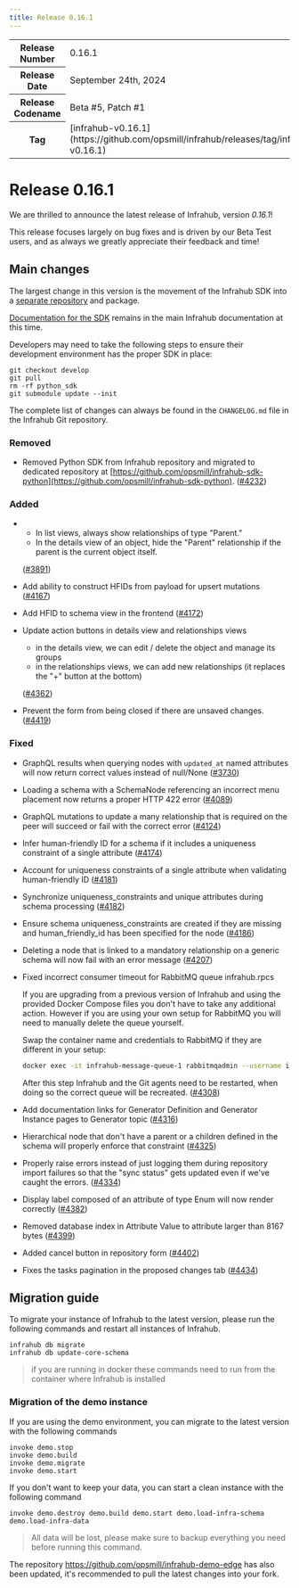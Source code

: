 ```yaml
---
title: Release 0.16.1
---
```

<table>
  <tbody>
    <tr>
      <th>Release Number</th>
      <td>0.16.1</td>
    </tr>
    <tr>
      <th>Release Date</th>
      <td>September 24th, 2024</td>
    </tr>
    <tr>
      <th>Release Codename</th>
      <td>Beta #5, Patch #1</td>
    </tr>
    <tr>
      <th>Tag</th>
      <td>[infrahub-v0.16.1](https://github.com/opsmill/infrahub/releases/tag/infrahub-v0.16.1)</td>
    </tr>
  </tbody>
</table>

# Release 0.16.1

We are thrilled to announce the latest release of Infrahub, version *0.16.1*!

This release focuses largely on bug fixes and is driven by our Beta Test users,
and as always we greatly appreciate their feedback and time!

## Main changes

The largest change in this version is the movement of the Infrahub SDK into a
[separate repository](https://github.com/opsmill/infrahub-sdk-python) and package.

[Documentation for the SDK](https://docs.infrahub.app/python-sdk/) remains in the main Infrahub documentation at this time.

Developers may need to take the following steps to ensure their development environment has the proper SDK in place:

```shell
git checkout develop
git pull
rm -rf python_sdk
git submodule update --init
```

The complete list of changes can always be found in the `CHANGELOG.md` file in the Infrahub Git repository.

### Removed

- Removed Python SDK from Infrahub repository and migrated to dedicated repository at [https://github.com/opsmill/infrahub-sdk-python](https://github.com/opsmill/infrahub-sdk-python).
  ([#4232](https://github.com/opsmill/infrahub/issues/4232))

### Added

- - In list views, always show relationships of type "Parent."
  - In the details view of an object, hide the "Parent" relationship if the parent is the current object itself.

  ([#3891](https://github.com/opsmill/infrahub/issues/3891))
- Add ability to construct HFIDs from payload for upsert mutations ([#4167](https://github.com/opsmill/infrahub/issues/4167))
- Add HFID to schema view in the frontend ([#4172](https://github.com/opsmill/infrahub/issues/4172))
- Update action buttons in details view and relationships views
  - in the details view, we can edit / delete the object and manage its groups
  - in the relationships views, we can add new relationships (it replaces the "+" button at the bottom)

  ([#4362](https://github.com/opsmill/infrahub/issues/4362))
- Prevent the form from being closed if there are unsaved changes. ([#4419](https://github.com/opsmill/infrahub/issues/4419))

### Fixed

- GraphQL results when querying nodes with `updated_at` named attributes will now return correct values instead of null/None ([#3730](https://github.com/opsmill/infrahub/issues/3730))
- Loading a schema with a SchemaNode referencing an incorrect menu placement now returns a proper HTTP 422 error ([#4089](https://github.com/opsmill/infrahub/issues/4089))
- GraphQL mutations to update a many relationship that is required on the peer will succeed or fail with the correct error ([#4124](https://github.com/opsmill/infrahub/issues/4124))
- Infer human-friendly ID for a schema if it includes a uniqueness constraint of a single attribute ([#4174](https://github.com/opsmill/infrahub/issues/4174))
- Account for uniqueness constraints of a single attribute when validating human-friendly ID ([#4181](https://github.com/opsmill/infrahub/issues/4181))
- Synchronize uniqueness_constraints and unique attributes during schema processing ([#4182](https://github.com/opsmill/infrahub/issues/4182))
- Ensure schema uniqueness_constraints are created if they are missing and human_friendly_id has been specified for the node ([#4186](https://github.com/opsmill/infrahub/issues/4186))
- Deleting a node that is linked to a mandatory relationship on a generic schema will now fail with an error message ([#4207](https://github.com/opsmill/infrahub/issues/4207))
- Fixed incorrect consumer timeout for RabbitMQ queue infrahub.rpcs

  If you are upgrading from a previous version of Infrahub and using the provided Docker Compose files you don't have to take any additional action. However if you are using your own setup for RabbitMQ you will need to manually delete the queue yourself.

  Swap the container name and credentials to RabbitMQ if they are different in your setup:

  ```bash
  docker exec -it infrahub-message-queue-1 rabbitmqadmin --username infrahub --password infrahub delete queue name=infrahub.rpcs
  ```

  After this step Infrahub and the Git agents need to be restarted, when doing so the correct queue will be recreated. ([#4308](https://github.com/opsmill/infrahub/issues/4308))
- Add documentation links for Generator Definition and Generator Instance pages to Generator topic ([#4316](https://github.com/opsmill/infrahub/issues/4316))
- Hierarchical node that don't have a parent or a children defined in the schema will properly enforce that constraint ([#4325](https://github.com/opsmill/infrahub/issues/4325))
- Properly raise errors instead of just logging them during repository import failures so that the "sync status" gets updated even if we've caught the errors. ([#4334](https://github.com/opsmill/infrahub/issues/4334))
- Display label composed of an attribute of type Enum will now render correctly ([#4382](https://github.com/opsmill/infrahub/issues/4382))
- Removed database index in Attribute Value to attribute larger than 8167 bytes ([#4399](https://github.com/opsmill/infrahub/issues/4399))
- Added cancel button in repository form ([#4402](https://github.com/opsmill/infrahub/issues/4402))
- Fixes the tasks pagination in the proposed changes tab ([#4434](https://github.com/opsmill/infrahub/issues/4434))

## Migration guide

To migrate your instance of Infrahub to the latest version, please run the following commands and restart all instances of Infrahub.

<!-- vale off -->
```shell
infrahub db migrate
infrahub db update-core-schema
```
<!-- vale on -->

> if you are running in docker these commands need to run from the container where Infrahub is installed

### Migration of the demo instance

If you are using the demo environment, you can migrate to the latest version with the following commands

```shell
invoke demo.stop
invoke demo.build
invoke demo.migrate
invoke demo.start
```

If you don't want to keep your data, you can start a clean instance with the following command

```shell
invoke demo.destroy demo.build demo.start demo.load-infra-schema demo.load-infra-data
```

> All data will be lost, please make sure to backup everything you need before running this command.

The repository https://github.com/opsmill/infrahub-demo-edge has also been updated, it's recommended to pull the latest changes into your fork.
